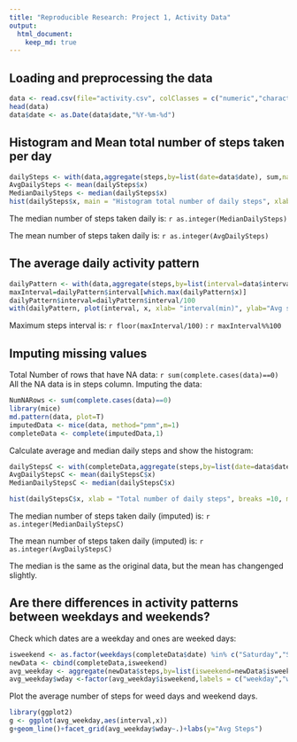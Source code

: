 ```yaml
---
title: "Reproducible Research: Project 1, Activity Data"
output: 
  html_document:
    keep_md: true
---
```



## Loading and preprocessing the data
```r
data <- read.csv(file="activity.csv", colClasses = c("numeric","character", "numeric"))
head(data)
data$date <- as.Date(data$date,"%Y-%m-%d")
```

## Histogram and Mean total number of steps taken per day
```r
dailySteps <- with(data,aggregate(steps,by=list(date=data$date), sum,na.rm = T))
AvgDailySteps <- mean(dailySteps$x)
MedianDailySteps <- median(dailySteps$x)
hist(dailySteps$x, main = "Histogram total number of daily steps", xlab = "Total number of daily steps", breaks =10)
```

The median number of steps taken daily is: `r as.integer(MedianDailySteps)`

The mean number of steps taken daily is: `r as.integer(AvgDailySteps)`

## The average daily activity pattern
```r
dailyPattern <- with(data,aggregate(steps,by=list(interval=data$interval), mean,na.rm = T))
maxInterval=dailyPattern$interval[which.max(dailyPattern$x)]
dailyPattern$interval=dailyPattern$interval/100
with(dailyPattern, plot(interval, x, xlab= "interval(min)", ylab="Avg steps", type="l"))
```

Maximum steps interval is: `r floor(maxInterval/100)` : `r maxInterval%%100` 


## Imputing missing values

Total Number of rows that have NA data: `r sum(complete.cases(data)==0)`
All the NA data is in steps column.
Imputing the data:
```r
NumNARows <- sum(complete.cases(data)==0)
library(mice)
md.pattern(data, plot=T)
imputedData <- mice(data, method="pmm",m=1)
completeData <- complete(imputedData,1)
```

Calculate average and median daily steps and show the histogram:

```r
dailyStepsC <- with(completeData,aggregate(steps,by=list(date=data$date), sum,na.rm = T))
AvgDailyStepsC <- mean(dailyStepsC$x)
MedianDailyStepsC <- median(dailyStepsC$x)

hist(dailyStepsC$x, xlab = "Total number of daily steps", breaks =10, main = "Histogram daily steps, imputed data")
```


The median number of steps taken daily (imputed) is: `r as.integer(MedianDailyStepsC)`

The mean number of steps taken daily (imputed) is: `r as.integer(AvgDailyStepsC)`

The median is the same as the original data, but the mean has changenged slightly.


## Are there differences in activity patterns between weekdays and weekends?

Check which dates are a weekday and ones are weeked days:
```r
isweekend <- as.factor(weekdays(completeData$date) %in% c("Saturday","Sunday"))
newData <- cbind(completeData,isweekend)
avg_weekday <- aggregate(newData$steps,by=list(isweekend=newData$isweekend, interval=newData$interval),mean)
avg_weekday$wday <-factor(avg_weekday$isweekend,labels = c("weekday","weekend"))
```

Plot the average number of steps for weed days and weekend days.

```r
library(ggplot2)
g <- ggplot(avg_weekday,aes(interval,x))
g+geom_line()+facet_grid(avg_weekday$wday~.)+labs(y="Avg Steps")
```